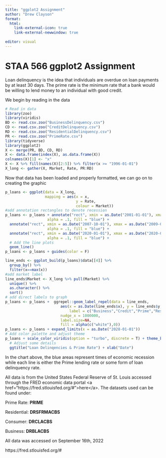 ```yaml
---
title: "ggplot2 Assignment"
author: "Drew Clayson"
format:
  html:
    link-external-icon: true
    link-external-newwindow: true
    
editor: visual
---
```


# STAA 566 ggplot2 Assignment

Loan delinquency is the idea that individuals are overdue on loan payments by at least 30 days. The prime rate is the minimum rate that a bank would be willing to lend money to an individual with good credit.

We begin by reading in the data

```r
# Read in data
library(zoo)
library(viridis)
BD <- read.csv.zoo("BusinessDelinquency.csv")
CD <- read.csv.zoo("CreditDelinquency.csv")
RD <- read.csv.zoo("ResidentialDelinquency.csv")
PR <- read.csv.zoo("PrimeRate.csv")
library(tidyverse)
library(ggplot2)
X <- merge(PR, BD, CD, RD)
X <- data.frame(index(X), as.data.frame(X))
colnames(X)[1] <- "x"
X <- X %>% fill(names(X)[2:5]) %>% filter(x >= "1996-01-01")
X_long <- gather(X, Market, Rate, PR:RD)
```

Now that data has been loaded and properly formatted, we can go on to creating the graphic

```r
p_loans <- ggplot(data = X_long,
                  mapping = aes(x = x,
                                y = Rate,
                                colour = Market))
#add annotation rectangles to denote recession
p_loans <- p_loans + annotate("rect", xmin = as.Date("2001-01-01"), xmax = as.Date("2001-10-01"), ymin = 0, ymax = 12,
                   alpha = .1, fill = "blue") +
  annotate("rect", xmin = as.Date("2007-10-01"), xmax = as.Date("2009-07-01"), ymin = 0, ymax = 12,
                   alpha = .1, fill = "blue") +
  annotate("rect", xmin = as.Date("2020-01-01"), xmax = as.Date("2020-07-01"), ymin = 0, ymax = 12,
                   alpha = .1, fill = "blue") +
  # Add the line plots
  geom_line()
p_loans <- p_loans + guides(color = F)

line_ends <- ggplot_build(p_loans)$data[[4]] %>% 
  group_by() %>% 
  filter(x==max(x))
#add market label
line_ends$Market <- X_long %>% pull(Market) %>% 
  unique() %>% 
  as.character() %>% 
  sort()
# add direct labels to graph
p_loans <- p_loans +  ggrepel::geom_label_repel(data = line_ends, 
                         aes(x = as.Date(line_ends$x), y = line_ends$y, 
                             label = c("Business","Credit","Prime","Resident")), 
                         nudge_x = 1000000,
                         label.size=NA,
                         fill = alpha(c("white"),0))
p_loans <- p_loans + expand_limits(x = as.Date("2028-01-01"))
# Add color palette and adjust theme
p_loans + scale_color_viridis(option = "turbo", discrete = T) + theme_bw() +
  # Adjust some details
  ggtitle("Loan Delinqencies & Prime Rate") + xlab("Date")
```

In the chart above, the blue areas represent times of economic recession while each line is either the Prime lending rate or some form of loan delinquency rate.

All data is from the United States Federal Reserve of St. Louis accessed through the FRED economic data portal \<a href="https://fred.stlouisfed.org/#"\>here\</a\>. The datasets used can be found under:

Prime Rate: **PRIME**

Residential: **DRSFRMACBS**

Consumer: **DRCLACBS**

Business: **DRBLACBS**

All data was accessed on September 16th, 2022

https://fred.stlouisfed.org/#
